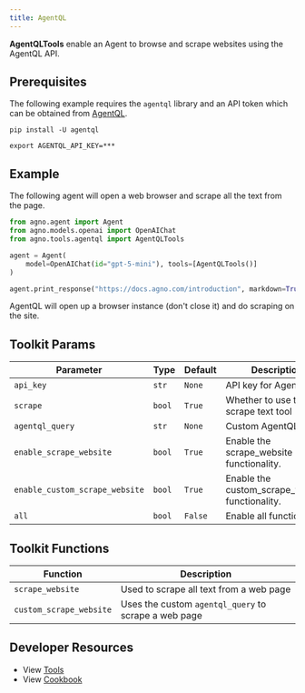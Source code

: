 ```yaml
---
title: AgentQL
---
```


**AgentQLTools** enable an Agent to browse and scrape websites using the AgentQL API.

## Prerequisites

The following example requires the `agentql` library and an API token which can be obtained from [AgentQL](https://agentql.com/).

```shell
pip install -U agentql
```

```shell
export AGENTQL_API_KEY=***
```

## Example

The following agent will open a web browser and scrape all the text from the page.

```python cookbook/tools/agentql_tools.py
from agno.agent import Agent
from agno.models.openai import OpenAIChat
from agno.tools.agentql import AgentQLTools

agent = Agent(
    model=OpenAIChat(id="gpt-5-mini"), tools=[AgentQLTools()]
)

agent.print_response("https://docs.agno.com/introduction", markdown=True)
```

<Note>
  AgentQL will open up a browser instance (don't close it) and do scraping on
  the site.
</Note>

## Toolkit Params

| Parameter       | Type   | Default | Description                         |
| --------------- | ------ | ------- | ----------------------------------- |
| `api_key`       | `str`  | `None`  | API key for AgentQL                 |
| `scrape`        | `bool` | `True`  | Whether to use the scrape text tool |
| `agentql_query` | `str`  | `None`  | Custom AgentQL query                |
| `enable_scrape_website` | `bool` | `True` | Enable the scrape_website functionality. |
| `enable_custom_scrape_website` | `bool` | `True` | Enable the custom_scrape_website functionality. |
| `all` | `bool` | `False` | Enable all functionality. |

## Toolkit Functions

| Function                | Description                                          |
| ----------------------- | ---------------------------------------------------- |
| `scrape_website`        | Used to scrape all text from a web page              |
| `custom_scrape_website` | Uses the custom `agentql_query` to scrape a web page |

## Developer Resources

- View [Tools](https://github.com/agno-agi/agno/blob/main/libs/agno/agno/tools/agentql.py)
- View [Cookbook](https://github.com/agno-agi/agno/tree/v2.0/cookbook/tools/agentql_tools.py)
